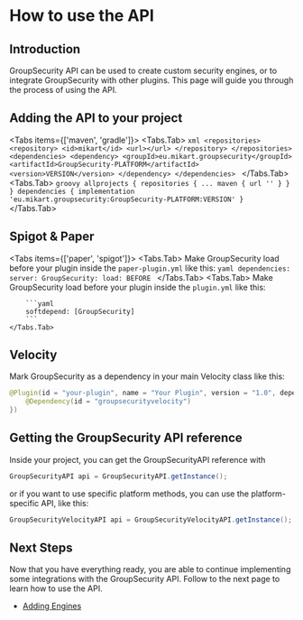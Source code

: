 # How to use the API

## Introduction
GroupSecurity API can be used to create custom security engines, or
to integrate GroupSecurity with other plugins. This page will guide you
through the process of using the API.

## Adding the API to your project
<Tabs items={['maven', 'gradle']}>
    <Tabs.Tab>
        ```xml
        <repositories>
            <repository>
                <id>mikart</id>
                <url></url>
            </repository>
        </repositories>
        <dependencies>
            <dependency>
                <groupId>eu.mikart.groupsecurity</groupId>
                <artifactId>GroupSecurity-PLATFORM</artifactId>
                <version>VERSION</version>
            </dependency>
        </dependencies>
        ```
    </Tabs.Tab>
    <Tabs.Tab>
        ```groovy
        allprojects {
            repositories {
                ...
                maven { url '' }
            }
        }
        dependencies {
            implementation 'eu.mikart.groupsecurity:GroupSecurity-PLATFORM:VERSION'
        }
        ```
    </Tabs.Tab>
</Tabs>

## Spigot & Paper
<Tabs items={['paper', 'spigot']}>
    <Tabs.Tab>
        Make GroupSecurity load before your plugin inside the `paper-plugin.yml` like this:
        ```yaml
        dependencies:
            server:
                GroupSecurity:
                    load: BEFORE
        ```
    </Tabs.Tab>
    <Tabs.Tab>
        Make GroupSecurity load before your plugin inside the `plugin.yml` like this:

        ```yaml
        softdepend: [GroupSecurity]
        ```
    </Tabs.Tab>
</Tabs>

## Velocity
Mark GroupSecurity as a dependency in your main Velocity class like this:
```java
@Plugin(id = "your-plugin", name = "Your Plugin", version = "1.0", dependencies = {
    @Dependency(id = "groupsecurityvelocity")
})
```

## Getting the GroupSecurity API reference

Inside your project, you can get the GroupSecurityAPI reference with
```java
GroupSecurityAPI api = GroupSecurityAPI.getInstance();
```

or if you want to use specific platform methods, you can use the platform-specific API, like this:
```java
GroupSecurityVelocityAPI api = GroupSecurityVelocityAPI.getInstance();
```

## Next Steps
Now that you have everything ready, you are able to continue implementing some integrations with the GroupSecurity API.
Follow to the next page to learn how to use the API.

* [Adding Engines](/adding-engines)